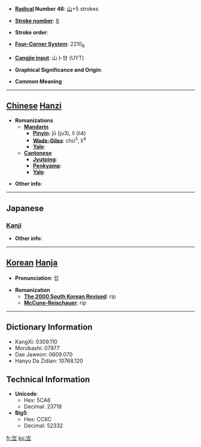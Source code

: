 * '''[[Wiktionary:Chinese radical index| Radical]] Number 46''': [[Wiktionary:Chinese radical index 山|山]]+5 strokes

* '''[[Wiktionary:Chinese total strokes index|Stroke number]]''': [[Wiktionary:Chinese total strokes index 8|8]]

* '''Stroke order''': 

* '''[[Wiktionary:Chinese four corner index|Four-Corner System]]''': 2210<sub>8</sub>

* '''[[Wiktionary:Chinese Cangjie index|Cangjie input]]''': 山卜廿 (UYT)

* '''Graphical Significance and Origin''': 

* '''Common Meaning'''

----

== [[Chinese]] [[Hanzi]] ==

* '''Romanizations'''
** '''[[Mandarin]]'''
*** '''[[Pinyin]]''': jǔ (ju3), lì (li4)
*** '''[[Wade-Giles]]''': chü<sup>3</sup>, li<sup>4</sup>
*** '''[[Yale]]''': 
** '''[[Cantonese]]'''
*** '''[[Jyutping]]''':
*** '''[[Penkyamp]]''': 
*** '''[[Yale]]''': 

* '''Other info''': 

----

==Japanese==
===[[Kanji]]===
{{kanji|on readings=[[りゅう]] (ryū)
|kun readings=
}}

* '''Other info''':  

----

== [[Korean]] [[Hanja]] ==

* '''Pronunciation''': 립

* '''Romanization'''
** '''[[The 2000 South Korean Revised Romanization|The 2000 South Korean Revised]]''': rip
** '''[[McCune-Reischauer]]''': rip

----

== Dictionary Information ==

* KangXi: 0309.110
* Morobashi: 07977
* Dae Jaweon: 0609.070
* Hanyu Da Zidian: 10768.120

== Technical Information ==

* '''Unicode''':
** Hex: 5CA6
** Decimal: 23718
* '''Big5''':
** Hex: CC6C
** Decimal: 52332

[[fr:岦]]
[[ko:岦]]